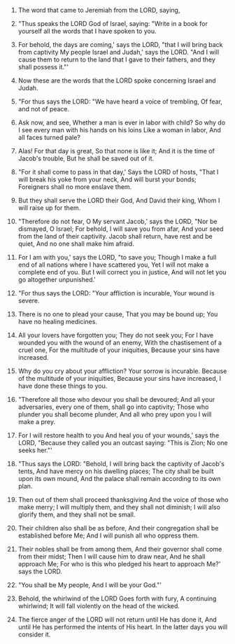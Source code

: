 
1. The word that came to Jeremiah from the LORD, saying,

2. "Thus speaks the LORD God of Israel, saying: "Write in a book for yourself all the words that I have spoken to you.

3. For behold, the days are coming,' says the LORD, "that I will bring back from captivity My people Israel and Judah,' says the LORD. "And I will cause them to return to the land that I gave to their fathers, and they shall possess it."'

4. Now these are the words that the LORD spoke concerning Israel and Judah.

5. "For thus says the LORD: "We have heard a voice of trembling, Of fear, and not of peace.

6. Ask now, and see, Whether a man is ever in labor with child? So why do I see every man with his hands on his loins Like a woman in labor, And all faces turned pale?

7. Alas! For that day is great, So that none is like it; And it is the time of Jacob's trouble, But he shall be saved out of it.

8. "For it shall come to pass in that day,' Says the LORD of hosts, "That I will break his yoke from your neck, And will burst your bonds; Foreigners shall no more enslave them.

9. But they shall serve the LORD their God, And David their king, Whom I will raise up for them.

10. "Therefore do not fear, O My servant Jacob,' says the LORD, "Nor be dismayed, O Israel; For behold, I will save you from afar, And your seed from the land of their captivity. Jacob shall return, have rest and be quiet, And no one shall make him afraid.

11. For I am with you,' says the LORD, "to save you; Though I make a full end of all nations where I have scattered you, Yet I will not make a complete end of you. But I will correct you in justice, And will not let you go altogether unpunished.'

12. "For thus says the LORD: "Your affliction is incurable, Your wound is severe.

13. There is no one to plead your cause, That you may be bound up; You have no healing medicines.

14. All your lovers have forgotten you; They do not seek you; For I have wounded you with the wound of an enemy, With the chastisement of a cruel one, For the multitude of your iniquities, Because your sins have increased.

15. Why do you cry about your affliction? Your sorrow is incurable. Because of the multitude of your iniquities, Because your sins have increased, I have done these things to you.

16. "Therefore all those who devour you shall be devoured; And all your adversaries, every one of them, shall go into captivity; Those who plunder you shall become plunder, And all who prey upon you I will make a prey.

17. For I will restore health to you And heal you of your wounds,' says the LORD, "Because they called you an outcast saying: "This is Zion; No one seeks her."'

18. "Thus says the LORD: "Behold, I will bring back the captivity of Jacob's tents, And have mercy on his dwelling places; The city shall be built upon its own mound, And the palace shall remain according to its own plan.

19. Then out of them shall proceed thanksgiving And the voice of those who make merry; I will multiply them, and they shall not diminish; I will also glorify them, and they shall not be small.

20. Their children also shall be as before, And their congregation shall be established before Me; And I will punish all who oppress them.

21. Their nobles shall be from among them, And their governor shall come from their midst; Then I will cause him to draw near, And he shall approach Me; For who is this who pledged his heart to approach Me?' says the LORD.

22. "You shall be My people, And I will be your God."'

23. Behold, the whirlwind of the LORD Goes forth with fury, A continuing whirlwind; It will fall violently on the head of the wicked.

24. The fierce anger of the LORD will not return until He has done it, And until He has performed the intents of His heart. In the latter days you will consider it.


